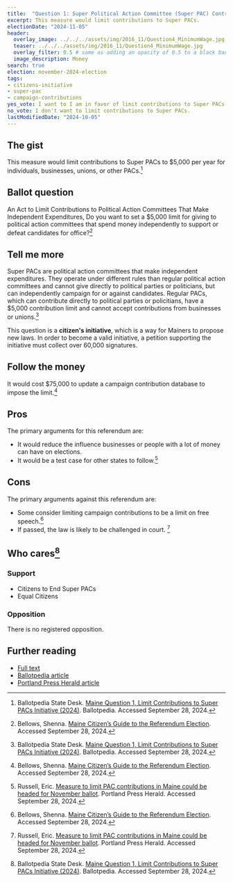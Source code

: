 ```yaml
---
title:  "Question 1: Super Political Action Committee (Super PAC) Contribution Limits"
excerpt: This measure would limit contributions to Super PACs.
electionDate: "2024-11-05"
header:
  overlay_image: ../../../assets/img/2016_11/Question4_MinimumWage.jpg
  teaser: ../../../assets/img/2016_11/Question4_MinimumWage.jpg
  overlay_filter: 0.5 # same as adding an opacity of 0.5 to a black background
  image_description: Money
search: true
election: november-2024-election
tags:
- citizens-initiative
- super-pac
- campaign-contributions
yes_vote: I want to I am in favor of limit contributions to Super PACs to $5,000 per year.
no_vote: I don't want to limit contributions to Super PACs.
lastModifiedDate: "2024-10-05"
---
```


## The gist
This measure would limit contributions to Super PACs to $5,000 per year for individuals, businesses, unions, or other PACs.[^2]

## Ballot question
An Act to Limit Contributions to Political Action Committees That Make Independent Expenditures, Do you want to set a $5,000 limit for giving to political action committees that spend money independently to support or defeat candidates for office?[^5]

<YesNoTable yesContent={frontmatter.yes_vote} noContent={frontmatter.no_vote} />

## Tell me more
Super PACs are political action committees that make independent expenditures. They operate under different rules than regular political action committees and cannot give directly to political parties or politicians, but can independently campaign for or against candidates. Regular PACs, which can contribute directly to political parties or policitians, have a $5,000 contribution limit and cannot accept contributions from businesses or unions.[^2]

This question is a **citizen's initiative**, which is a way for Mainers to propose new laws. In order to become a valid initiative, a petition supporting the initiative must collect over 60,000 signatures.

## Follow the money
It would cost $75,000 to update a campaign contribution database to impose the limit.[^5]

## Pros
The primary arguments for this referendum are:
* It would reduce the influence businesses or people with a lot of money can have on elections.
* It would be a test case for other states to follow.[^3]

## Cons
The primary arguments against this referendum are:
* Some consider limiting campaign contributions to be a limit on free speech.[^5]
* If passed, the law is likely to be challenged in court. [^3]

## Who cares[^2]
### Support
* Citizens to End Super PACs
* Equal Citizens

### Opposition
There is no registered opposition.

## Further reading
- [Full text](https://www.maine.gov/sos/cec/elec/citizens/PAC%20Legislation.pdf)
- [Ballotpedia article](https://ballotpedia.org/Maine_Question_1,_Limit_Contributions_to_Super_PACs_Initiative_(2024))
- [Portland Press Herald article](https://www.pressherald.com/2024/02/22/measure-to-limit-pac-contributions-could-be-headed-for-november-ballot/)


[^1]: Maine State Legislature. [PAC Legislation](https://www.maine.gov/sos/cec/elec/citizens/PAC%20Legislation.pdf). Accessed September 28, 2024.
[^2]: Ballotpedia State Desk. [Maine Question 1, Limit Contributions to Super PACs Initiative (2024)](https://ballotpedia.org/Maine_Question_1,_Limit_Contributions_to_Super_PACs_Initiative_(2024)). Ballotpedia. Accessed September 28, 2024.
[^3]: Russell, Eric. [Measure to limit PAC contributions in Maine could be headed for November ballot](https://www.pressherald.com/2024/02/22/measure-to-limit-pac-contributions-could-be-headed-for-november-ballot/). Portland Press Herald. Accessed September 28, 2024.
[^4]: Russell, Eric. [Here’s the order of 5 Maine ballot questions, including PAC limits, state flag](https://www.pressherald.com/2024/07/30/ballot-question-order-announced-for-november-ballot/). Portland Press Herald. Accessed September 28, 2024.
[^5]: Bellows, Shenna. [Maine Citizen’s Guide to the Referendum Election](https://www.maine.gov/sos/news/2024/2024%20Citizens%20Guide.pdf). Accessed September 28, 2024.
